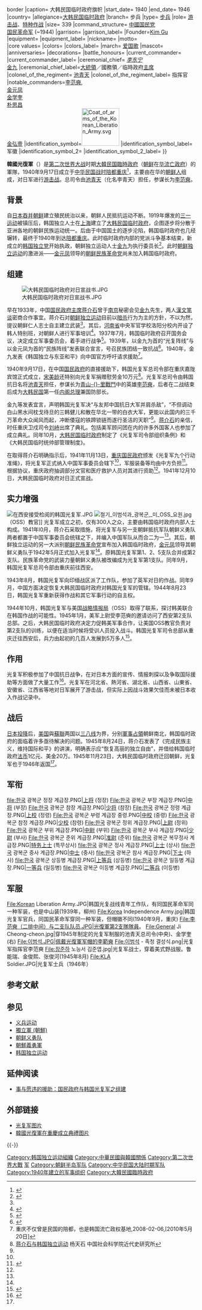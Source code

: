 {{Infobox military unit
|unit_name= 韩国光复军
|image=Flag of the Provisional Government of the Republic of Korea.svg{{!}}border
|caption= 大韩民国临时政府旗帜
|start_date= 1940 
|end_date= 1946
|country= 
|allegiance=[[大韩民国临时政府|大韩民国临时政府]]
|branch= 步兵
|type= [[步兵|步兵]]
|role= [[游击战|游击战]]、[[特种作战|特种作战]]
|size= 339
|command_structure={{Flagicon image|Naval Jack of the Republic of China.svg}} [[中國国民党|中國国民党]]<br>{{Flagicon image|Flag of the Republic of China Army.svg}} [[国民革命军|国民革命军]] (~1944) 
|garrison=
|garrison_label=
|Founder=[[Kim_Gu|Kim Gu]]
|equipment=
|equipment_label=
|nickname=
|motto= {{native phrase|ko|"대한독립만세"|italics=off}}<br />{{small|"大韩独立万岁"}}
|core values=
|colors=
|colors_label=
|march= [[友谊万岁|爱国歌]]
|mascot=
|anniversaries=
|decorations=
|battle_honours=
<!-- Commanders -->
|current_commander= 
|current_commander_label= 
|ceremonial_chief= ''[[李东宁|李东宁]]''<br>[[金九|金九]]
|ceremonial_chief_label=[[大統領|大統領]]／國務領／临時政府[[主席|主席]]
|colonel_of_the_regiment= [[池青天|池青天]]
|colonel_of_the_regiment_label= 指挥官
|notable_commanders=[[李范奭|李范奭]],<br>[[金元凤|金元凤]]<br>[[金学奎|金学奎]]<br>[[朴思昌|朴思昌]]<br>[[金弘壹|金弘壹]]
<!-- Insignia -->
|identification_symbol=[[File:Coat_of_arms_of_the_Korean_Liberation_Army.svg|100px]]
|identification_symbol_label=军徽
|identification_symbol_2=
|identification_symbol_2_label=
}}
{{Infobox Korean name
|img = Korean Liberation Army.JPG
|caption = 1939年4月，'''韓國光復陣線青年工作隊'''在[[柳州|柳州]]與各機關團體代表留別紀念攝影。
|hanja = 韓國光復軍
|hangul = 한국광복군
|rr = Han(-)guk Gwangbokgun
|mr = Han'guk Kwangbokkun
}}

'''韓國光復軍'''（{{lang-ko|한국 광복군}}）是[[第二次世界大战|第二次世界大战]]时期[[大韓民国臨時政府|大韓民国臨時政府]]（[[朝鮮半島|朝鲜]]在[[中華民國大陸時期|华]][[流亡政府|流亡政府]]）的軍隊，1940年9月17日成立于[[中華民國大陸時期|中华民国]][[重庆陪都时期|战时陪都]][[重慶市_(中華民國)|重庆]]<ref>{{cite web |language = zh-hans |url = http://www.hoplite.cn/templates/gfjwsg0002.html |title = 抗战时期的韩国光复军 |publisher = 中国黄埔军校网>>韩国光复军文史馆 |accessdate = 2010年5月20日 |archive-date = 2011年5月21日 |archive-url = https://web.archive.org/web/20110521220216/http://hoplite.cn/Templates/gfjwsg0002.html |dead-url = no }}</ref>，主要由在华的[[朝鲜人|朝鲜人]]组成，对日军进行[[游击战|游击战]]。总司令由[[池青天|池青天]]（化名李青天）担任，参谋长为[[李范奭|李范奭]]。

== 背景 ==
自[[日韩合并|日本吞并朝鲜]]建立殖民统治以来，朝鲜人民抵抗运动不断。1919年爆发的[[三一运动|三一运动]]被镇压后，韩国独立人士在[[上海|上海]]建立了[[大韩民国临时政府|大韩民国临时政府]]，企图逐步将分散于亚洲各地的朝鲜民族运动统一。后由于中国国土的逐步沦陷，韩国临时政府也几经辗转，最终于1940年到达[[陪都|陪都]][[重庆|重庆]]。此时临时政府内部的党派斗争基本结束，新成立的[[韩国独立党|韩国独立党]]开始执政，朝鲜独立运动人士[[金九|金九]]为执行委员长<ref name="163ls">{{cite web |language = zh-hans |url = http://history.news.163.com/09/0816/17/5GRTH6F100011247.html |title = 韩国国父金九与蒋介石秘室单独笔谈 |publisher = 网易历史 |date = 2009-08-18 |accessdate = 2010年5月20日 |archive-date = 2012-08-18 |archive-url = https://web.archive.org/web/20120818000857/http://history.news.163.com/09/0816/17/5GRTH6F100011247.html |dead-url = no }}</ref>。此时[[朝鲜独立运动|朝鲜独立运动]]的激进派——[[金元凤|金元凤]]领导的[[朝鲜民族革命党|朝鲜民族革命党]]尚未加入韩国临时政府。

== 组建 ==
[[File:大韩民国临时政府对日宣战书.JPG|thumb]]

早在1933年，中国[[国民政府主席|国民政府主席]][[蒋介石|蒋介石]]曾于[[南京|南京]]秘密会见[[金九|金九]]先生，两人[[漢文|漢文]][[笔谈|笔谈]]密商合作事宜。蒋介石对[[朝鲜独立运动|朝鲜独立运动]]目前以[[暗杀|暗杀]]行为为主的方針，不以为然，提议朝鲜仁人志士自主建立武装<ref name="163ls" />。其后，[[河南省|河南省]]中央军官学校洛阳分校内开设了韩人特别班，对朝鲜人进行军事培训<ref name="lbh">{{cite web|language =zh-hans|url =http://www.luobinghui.com/j/m/200712/18479.html|title =韩国第一任总理李范奭|publisher =云南陆军讲武堂|date =2007-12-13|accessdate =2010年5月20日|deadurl =yes|archiveurl =https://web.archive.org/web/20100405082751/http://www.luobinghui.com/j/m/200712/18479.html|archivedate =2010年4月5日}}</ref>。1937年7月，韩国临时政府召开国务会议，决定成立军事委员会，着手进行战争<ref name="zh">{{cite web |language = zh-hans |url = http://www.china.com.cn/international/txt/2007-10/22/content_9105719_3.htm |title = 中国抗战洪流中的朝鲜志士 |publisher = 中国网 |date = 2007-10-22 |accessdate = 2010年5月20日 |archive-date = 2015-05-03 |archive-url = https://web.archive.org/web/20150503163027/http://www.china.com.cn/international/txt/2007-10/22/content_9105719_3.htm |dead-url = no }}</ref>。1939年，以金九为首的“光复阵线”与以金元凤为首的“民族阵线”发表联合宣言，号召民族团结一致抗战<ref name="jszh">{{cite web|language =zh-hans|url =http://military.china.com/zh_cn/history4/62/20070930/14375562.html|title =中国人尹呈辅曾经出任韩国光复军参谋长|publisher =中华网军事频道|date =2007-09-30|accessdate =2010年5月20日}}{{dead link|date=2018年2月 |bot=InternetArchiveBot |fix-attempted=yes }}</ref>。1940年，金九发表《韩国独立与东亚和平》向中国官方呼吁请求援助<ref name=":360">重庆不仅曾是民国的陪都，也是韩国流亡政权基地,2008-02-06,[2010年5月20日]</ref>{{Better source|reason=此處原本引用360doc為來源，為不可靠來源，可從歷史紀錄找到原來源|date=2019年5月}}。

1940年9月17日，在中国[[国民政府|国民政府]]的直接援助下，韩国光复军总司令部在重庆嘉陇宾馆正式成立，[[宋美齡|宋美龄]]还特别向光复军捐赠慰劳金10万元<ref name=":0">[http://jds.cssn.cn/webpic/web/jdsww/UploadFiles/2010/11/201011031627331813.pdf 蒋介石与韩国独立运动] {{Wayback|url=http://jds.cssn.cn/webpic/web/jdsww/UploadFiles/2010/11/201011031627331813.pdf |date=20190103210354 }} 杨天石 中国社会科学院近代史研究所</ref>。光复军总司令由韩国抗日名将[[池青天|池青天]]担任，参谋长为[[青山里戰鬥|青山-{}-里戰鬥]]中的英雄[[李范奭|李范奭]]，后者在二战结束后成为[[大韩民国|大韩民国]]第一任[[韩国总理|内阁总理]]兼国防部长。

金九等发表宜言，声明韩国光复军决“与友邦中国抗日大军并肩杀敌”，“不但调动白山黑水间枕戈待旦的三韩健儿和散在华北一带的白衣大军，更能以此国内的三千万革命大众闻风而起，冲断倭寇的铁蹄锁链而遂行圣洁的天职”<ref name="163ls" />。[[蒋介石|蒋介石]]的亲信，时任重庆卫戍司令[[刘峙|刘峙]]出席了典礼。包括美军顾问团在内的许多外国客人也参加了成立典礼。同年10月，[[大韩民国临时政府|大韩民国临时政府]]制定了《光复军司令部组织条例》和《大韩民国临时统帅部管理制度》{{r|回忆录|page=207}}。

在取得蒋介石明确指示后，1941年11月13日，[[重庆|重庆]][[国民政府|国民政府]]颁发《光复军九个行动准绳》，将光复军正式纳入中国军事委员会辖下<ref name=":0" />，军服装备等均由中方负担<ref>{{cite web |language = zh-hans |url = http://www.wangchao.net.cn/junshi/detail_37136.html |title = 韩国光复军 - 整个一国民党军队 |publisher = 王朝网络 |date = 2009-11-08 |accessdate = 2010年5月20日 |archive-date = 2014-10-17 |archive-url = https://web.archive.org/web/20141017122015/http://www.wangchao.net.cn/junshi/detail_37136.html |dead-url = no }}</ref>。根据协议，重庆政府抽调部分文官和医疗救护人员对其进行资助<ref name=":360" />。1941年12月10日，大韩民国临时政府对日正式宣战{{r|回忆录|page=324}}。

== 实力增强 ==
[[File:在西安接受检阅的韩国光复军.JPG|thumb]]
[[File:철기_이범석과_광복군,_미_OSS_요원.jpg|thumb]]（OSS）教官]]
光复军成立之初，仅有300人之众，主要由韩国临时政府内部人士构成。1941年l0月，蒋介石采取措施，将光复军与另一支朝鲜抵抗军队朝鲜义勇队两者都置于中国军事委员会统辖之下，并编入中国军队从而合二为一<ref name="lbh" />。其后，朝鲜独立运动的另一大派别[[朝鲜民族革命党|朝鲜民族革命党]]宣布加入韩国临时政府，[[金元凤|金元凤]]领导其朝鲜义勇队于1942年5月正式加入光复军<ref name="zh" />。原韩国光复军第1、2、5支队合并成第2支队。民族革命党的武装力量朝鲜义勇队被改编成为光复军第1支队。同年9月，韩国光复军总司令部由重庆前往西安{{r|回忆录|page=324}}。

1943年8月，韩国光复军向印缅战区派了工作队，参加了英军对日的作战。同年9月，中国方面决定恢复大韩民国临时政府对韩国光复军的管辖。1944年8月23日，韩国光复军重新获得作战和其它军事行动的自主权{{r|回忆录|page=324}}。

1944年10月，韩国光复军与美国[[战略情报局|战略情报局]]（OSS）取得了联系，探讨韩美联合在韩国作战的可能性。1945年1月，美军上尉受李范奭的邀请访问了西安第2支队总部。之后，大韩民国临时政府决定力促韩美军事合作，让美国OSS教官负责对第2支队的训练，以便在适当时候将受训人员投入战斗{{r|回忆录|page=324}}。韩国光复军司令总部从重庆迁往西安后，兵力由起初的几百人发展到5万多人<ref>{{cite web|url=http://history.people.com.cn/n/2015/0615/c372327-27155230-2.html |title=抗战时的西安：曾是韩国复国者向往的“圣地” |publisher=人民网 |date=2015-06-15 |archivedate=2015-10-03 |archiveurl=https://web.archive.org/web/20151003211928/http://history.people.com.cn/n/2015/0615/c372327-27155230-2.html |deadurl=yes }}</ref>。

== 作用 ==
光复军积极参加了中国抗日战争，在对日本方面的宣传、情报刺探以及争取国际援助等方面做了大量工作<ref>{{cite web |language = zh-hans |url = http://qkzz.net/article/827eebef-f48c-4d96-9a25-fb02e65c474c.htm |title = 蒋介石曾援助韩国抵抗日本 |publisher = 全刊杂志赏析网 |date = 未知 |accessdate = 2010年5月20日}}</ref>。光复军在河北省、熱河省、湖北省、山西省、山東省、安徽省、江西省等地对日军展开了游击战，但实际上因战斗效果欠佳而未被日本收入作战记录中。

== 战后 ==
[[日本投降|日本投降]]后，[[美国|美国]]與[[蘇聯|蘇聯]]两国以[[三八线|三八线]]为界，分别[[軍事占領|軍事占領]]朝鲜南北，韩国临时政府的面临着许多亟待解决的问题。1945年8月24日，蒋介石发表了《完成民族主义，维持国际和平》的讲演，明确表示应“恢复高丽的独立自由”，并借给韩国临时政府[[法币|法币]]1亿元、美金20万。1945年11月23日，大韩民国临时政府迁回朝鲜，光复军也于1946年返国<ref name="jszh" />。

== 军衔 ==
<gallery>
file:한국 광복군 정장 계급장.PNG|[[上将|上将]] (정장)
File:한국 광복군 부장 계급장.PNG|[[中将|中将]] (부장)
File:한국 광복군 참장 계급장.PNG|[[少将|少将]] (참장)
File:한국 광복군 정령 계급장.PNG|[[上校|上校]] (정령)
File:한국 광복군 부령 계급장 중령.PNG|[[中校|中校]] (중령)
File:한국 광복군 참정 계급장.PNG|[[少校|少校]] (참령)
File:한국 광복군 정위 계급장.PNG|[[上尉|上尉]] (정위)
File:한국 광복군 부위 계급장.PNG|[[中尉|中尉]] (부위)
File:한국 광복군 부사 계급장.PNG|[[少尉|少尉]] (부사)
File:한국 광복군 준위 계급장.PNG|[[准尉|准尉]] (준위)
file:한국 광복군 복무정사 계급장.PNG|[[大士|特务上士]] (특무상사)
file:한국 광복군 정사 계급장.PNG|[[上士|上士]] (상사)
file:한국 광복군 중사 계급장.PNG|[[中士|中士]] (중사)
file:한국 광복군 참사 계급장.PNG|[[下士|下士]] (하사)
file:한국 광복군 상등병 계급장.PNG|[[上等兵|上等兵]] (상등병)
file:한국 광복군 일등병 계급장.PNG|[[一等兵|一等兵]] (일등병)
file:한국 광복군 이등병 계급장.PNG|[[二等兵|二等兵]] (이등병)
</gallery>
== 军服 ==
<gallery widths="200" heights="300" perrow="4">
File:Korean Liberation Army.JPG|韩国光复战线青年工作队，有同国民革命军同一种军装，也是中山装(1939年，柳州)
File:Korea Independence Army.jpg|韩国光复军官兵，同国民革命军穿同一种军装，但帽徽不同(1940年9月，重庆)
File:李范奭（二排中间）与二支队队员.JPG|光復軍第2支隊隊員。
File:General Ji Cheong-cheon.jpg|穿1945年制定的光复军制服的池青天总司令(中央)、金学奎(右)
File:이범석.JPG|佩戴光復軍军帽的李範奭
File:이범석 - 족청 결성식.png|光复军指挥官李范奭
File:장준하 노능서 김준엽.jpg|光复军战士，穿着美式野战服。鲁能瑞、金俊熙、张俊河(1945年8月)
File:KLA Soldier.JPG|光复军士兵（1946年）
</gallery>

==参考文献==
{{Reflist|2|refs=
<ref name="回忆录">{{cite book |author=昆明社会科学院编|coauthors=龙东林朴八先编译  |title=《李范奭将军回忆录》|year=2008年12月 |publisher=云南人民出版社 |location=昆明|ISBN=978-7-222-05729-6}}</ref>
}}

==参见==
*[[义兵运动|义兵运动]]
*[[獨立軍_(朝鮮)|獨立軍 (朝鮮)]]
*[[朝鲜义勇队|朝鲜义勇队]]
*[[朝鮮義勇軍|朝鮮義勇軍]]
*[[韩国独立运动|韩国独立运动]]

== 延伸阅读 ==
* [http://file.lw23.com/e/ed/edc/edcc6aa7-b9db-4d26-8ce8-cf83c5f9c601.pdf 事与愿违的援助：国民政府与韩国光复军之组建]{{dead link|date=2018年2月 |bot=InternetArchiveBot |fix-attempted=yes }}

== 外部链接 ==
* [http://www.memoryofchina.org/bbs/read.php?tid=43598 光复军图片]{{dead link|date=2018年2月 |bot=InternetArchiveBot |fix-attempted=yes }}
* [http://www.cnavista.com.tw/shop/stores_app/Browse_Item_Details.asp?store_id=103&Shopper_Id=1136821625491136&page_id=23&Cat_id=&IndexNo=#06800000000&path1=&sno=#06800000000000700L.JPG&p=1 韓國光復軍在重慶成立典禮图片]{{dead link|date=2018年2月 |bot=InternetArchiveBot |fix-attempted=yes }}

{{-}}
{{大韩民国临时政府}}
{{World War II}}

[[Category:韩国独立运动組織|Category:韩国独立运动組織]]
[[Category:中華民國與韓國關係|Category:中華民國與韓國關係]]
[[Category:第二次世界大戰|Category:第二次世界大戰]]
[[Category:抗日戰爭|军]]
[[Category:朝鲜半岛军队|Category:朝鲜半岛军队]]
[[Category:中华民国大陆时期军队|Category:中华民国大陆时期军队]]
[[Category:1940年建立的军事组织|Category:1940年建立的军事组织]]
[[Category:大韓民國臨時政府|Category:大韓民國臨時政府]]